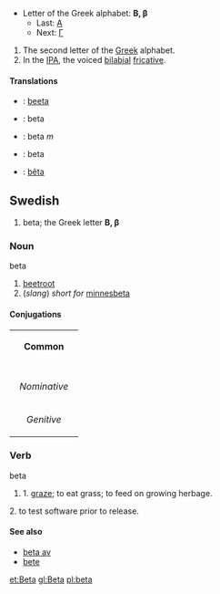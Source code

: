 *Letter of the Greek alphabet: '''&#914;, &#946;'''
**Last: [[alpha|&#913;]]
**Next: [[gamma|&#915;]]

#The second letter of the [[Greek]] alphabet.
#In the [[International Phonetic Alphabet|IPA]], the voiced [[bilabial]] [[fricative]].

==== Translations ====
*{{fi}}: [[beeta]]
*{{ia}}: beta
*{{pt}}: beta ''m''
*{{sv}}: beta
*{{vi}}: [[bêta]]

==Swedish==
#beta; the Greek letter '''Β, β'''
===Noun===
;beta
#[[beetroot]]
#(''slang'') ''short for'' [[minnesbeta]]
====Conjugations====
{| border=1 cellspacing=0 
| bgcolor=#FFFFF0 colspan=5 align=center | '''Common''' 
|- 
|- bgcolor=#FFFFF0 align=center 
! rowspan=2 | 
| colspan=2 width=105 | ''Singular'' 
| colspan=2 | ''Plural'' 
|- bgcolor=#FFFFF0 align=center 
| width=105 | ''Indefinite'' 
| width=105 | ''Definite'' 
| width=105 | ''Indefinite'' 
|  width=105 | ''Definite'' 
|- align=center 
| width=105 bgcolor=#FFFFF0 | ''Nominative'' 
| [[beta]] 
| [[betan]] 
| [[betor]] 
| [[betorna]] 
|- align=center 
| width=105 bgcolor=#FFFFF0 | ''Genitive'' 
| [[betas]] 
| [[betans]] 
| [[betors]] 
| [[betornas]]
|} 
===Verb===
;beta
#1. [[graze]]; to eat grass; to feed on growing herbage.
2. to test software prior to release.

====See also====
*[[beta av]]
*[[bete]]

[[et:Beta]]
[[gl:Beta]]
[[pl:beta]]